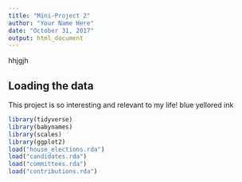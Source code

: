 ```yaml
---
title: "Mini-Project 2"
author: "Your Name Here"
date: "October 31, 2017"
output: html_document
---
```

hhjgjh

## Loading the data

This project is so interesting and relevant to my life! blue
yellored ink
```r
library(tidyverse)
library(babynames)
library(scales)
library(ggplot2)
load("house_elections.rda")
load("candidates.rda")
load("committees.rda")
load("contributions.rda")
```


```r

```

